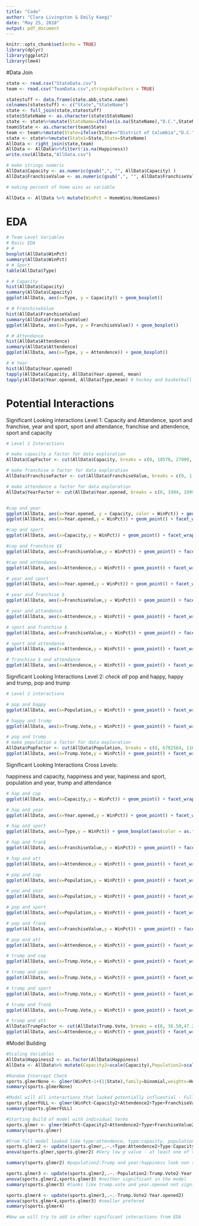 ```yaml
---
title: "Code"
author: "Clara Livingston & Emily Kaegi"
date: "May 25, 2018"
output: pdf_document
---
```


```r
knitr::opts_chunk$set(echo = TRUE)
library(dplyr)
library(ggplot2)
library(lme4)
```

#Data Join
```r
state <- read.csv("StateData.csv")
team <- read.csv("TeamData.csv",stringsAsFactors = TRUE)

statestuff <- data.frame(state.abb,state.name)
colnames(statestuff) <- c("State","StateName")
state <- full_join(state,statestuff)
state$StateName <- as.character(state$StateName)
state <- state%>%mutate(StateName=ifelse(is.na(StateName),"D.C.",StateName))
team$State <- as.character(team$State)
team <- team%>%mutate(State=ifelse(State=="District of Columbia","D.C.",State))
state <- state%>%mutate(State1=State,State=StateName)
AllData <- right_join(state,team)
AllData <- AllData%>%filter(!is.na(Happiness))
write.csv(AllData,"AllData.csv")

# make strings numeric
AllData$Capacity <- as.numeric(gsub(",", "", AllData$Capacity) )
AllData$FranchiseValue <- as.numeric(gsub(",", "", AllData$FranchiseValue) )

# making percent of home wins as variable

AllData <- AllData %>% mutate(WinPct = HomeWins/HomeGames)
```

# EDA

```r
# Team Level Variables
# Basic EDA
# #
boxplot(AllData$WinPct)
summary(AllData$WinPct)
# # Sport
table(AllData$Type)

# # Capacity
hist(AllData$Capacity)
summary(AllData$Capacity)
ggplot(AllData, aes(x=Type, y = Capacity)) + geom_boxplot() 

# # FranchiseValue
hist(AllData$FranchiseValue)
summary(AllData$FranchiseValue)
ggplot(AllData, aes(x=Type, y = FranchiseValue)) + geom_boxplot() 

# # Attendance
hist(AllData$Attendence)
summary(AllData$Attendence)
ggplot(AllData, aes(x=Type, y = Attendence)) + geom_boxplot() 

# # Year
hist(AllData$Year.opened)
tapply(AllData$Capacity, AllData$Year.opened, mean)
tapply(AllData$Year.opened, AllData$Type,mean) # hockey and basketball have newest stadiums and baseball and football have older, with baseball being oldest
```

# Potential Interactions

Significant Looking interactions Level 1:
Capacity and Attandence, sport and franchise, year and sport, sport and attendance, franchise and attendence, sport and capacity
```r
# Level 1 Interactions

# make capacity a factor for data exploration
AllData$CapFactor <- cut(AllData$Capacity, breaks = c(0, 18578, 27000,  62250,100000), labels = c("1st Q", "2nd Q", "3rd Q", "4th Q"))

# make franchise a factor for data exploration
AllData$FranchiseFactor <- cut(AllData$FranchiseValue, breaks = c(0, 1.000e+09, 1.350e+09,  2.300e+09,4.900e+09), labels = c("1st Q", "2nd Q", "3rd Q", "4th Q"))

# make attendance a factor for data exploration
AllData$YearFactor <- cut(AllData$Year.opened, breaks = c(0, 1994, 1999,  2004,2019), labels = c("1st Q", "2nd Q", "3rd Q", "4th Q"))


#cap and year
ggplot(AllData, aes(x=Year.opened, y = Capacity, color = WinPct)) + geom_point()+geom_smooth(method=lm)
ggplot(AllData, aes(x=Year.opened,y = WinPct)) + geom_point() + facet_wrap(~CapFactor)+geom_smooth(method=lm) # doesn't appear to be an interaction

#cap and sport
ggplot(AllData, aes(x=Capacity,y = WinPct)) + geom_point() + facet_wrap(~Type)+geom_smooth(method=lm) # Interaction

#cap and franchise $$
ggplot(AllData, aes(x=FranchiseValue,y = WinPct)) + geom_point() + facet_wrap(~CapFactor)+geom_smooth(method=lm) # doesn't appear to be an interaction

#cap and attendance
ggplot(AllData, aes(x=Attendence,y = WinPct)) + geom_point() + facet_wrap(~CapFactor) +geom_smooth(method=lm) # Interaction

# year and sport
ggplot(AllData, aes(x=Year.opened,y = WinPct)) + geom_point() + facet_wrap(~Type) +geom_smooth(method=lm) # potentially...

# year and franchise $
ggplot(AllData, aes(x=FranchiseValue,y = WinPct)) + geom_point() + facet_wrap(~YearFactor) +geom_smooth(method=lm) # nope

# year and attandence
ggplot(AllData, aes(x=Attendence,y = WinPct)) + geom_point() + facet_wrap(~YearFactor) +geom_smooth(method=lm) # nope

# sport and franchise $
ggplot(AllData, aes(x=FranchiseValue,y = WinPct)) + geom_point() + facet_wrap(~Type) +geom_smooth(method=lm) # interaction

# sport and attendance
ggplot(AllData, aes(x=Attendence,y = WinPct)) + geom_point() + facet_wrap(~Type) +geom_smooth(method=lm) # potentially

# franchise $ and attendance
ggplot(AllData, aes(x=Attendence,y = WinPct)) + geom_point() + facet_wrap(~FranchiseFactor) +geom_smooth(method=lm) # potentially

```

Significant Looking Interactions Level 2:
*check all* pop and happy, happy and trump, pop and trump
```r
# Level 2 interactions

# pop and happy
ggplot(AllData, aes(x=Population,y = WinPct)) + geom_point() + facet_wrap(~as.factor(Happiness)) +geom_smooth(method=lm) # interaction!

# happy and trump
ggplot(AllData, aes(x=Trump.Vote,y = WinPct)) + geom_point() + facet_wrap(~as.factor(Happiness)) +geom_smooth(method=lm) # interaction!

# pop and trump
# make population a factor for data exploration
AllData$PopFactor <- cut(AllData$Population, breaks = c(0, 6782564, 11694664,  21312211,39776831), labels = c("1st Q", "2nd Q", "3rd Q", "4th Q"))
ggplot(AllData, aes(x=Trump.Vote,y = WinPct)) + geom_point() + facet_wrap(~as.factor(PopFactor)) +geom_smooth(method=lm) # interaction!
```

Significant Looking Interactions Cross Levels:

happiness and capacity, happiness and year, hapiness and sport, population and year, trump and attendance

```r
# hap and cap
ggplot(AllData, aes(x=Capacity,y = WinPct)) + geom_point() + facet_wrap(~as.factor(Happiness)) +geom_smooth(method=lm) # interaction!

# hap and year
ggplot(AllData, aes(x=Year.opened,y = WinPct)) + geom_point() + facet_wrap(~as.factor(Happiness)) +geom_smooth(method=lm) # interaction!

# hap and sport
ggplot(AllData, aes(x=Type,y = WinPct)) + geom_boxplot(aes(color = as.factor(Happiness))) # interaction potential

# hap and fran$
ggplot(AllData, aes(x=FranchiseValue,y = WinPct)) + geom_point() + facet_wrap(~as.factor(Happiness)) +geom_smooth(method=lm) # not really

# hap and att
ggplot(AllData, aes(x=Attendence,y = WinPct)) + geom_point() + facet_wrap(~as.factor(Happiness)) +geom_smooth(method=lm) # not really

# pop and cap
ggplot(AllData, aes(x=Population,y = WinPct)) + geom_point() + facet_wrap(~CapFactor) +geom_smooth(method=lm) # not really

# pop and year
ggplot(AllData, aes(x=Population,y = WinPct)) + geom_point() + facet_wrap(~YearFactor) +geom_smooth(method=lm) # potentially

# pop and sport
ggplot(AllData, aes(x=Population,y = WinPct)) + geom_point() + facet_wrap(~Type) +geom_smooth(method=lm) # not really

# pop and fran$
ggplot(AllData, aes(x=FranchiseValue,y = WinPct)) + geom_point() + facet_wrap(~PopFactor) +geom_smooth(method=lm) # not really

# pop and att
ggplot(AllData, aes(x=Attendence,y = WinPct)) + geom_point() + facet_wrap(~PopFactor) +geom_smooth(method=lm) # no

# trump and cap
ggplot(AllData, aes(x=Trump.Vote,y = WinPct)) + geom_point() + facet_wrap(~CapFactor) +geom_smooth(method=lm) # no

# trump and year
ggplot(AllData, aes(x=Trump.Vote,y = WinPct)) + geom_point() + facet_wrap(~YearFactor) +geom_smooth(method=lm) # no

# trump and sport
ggplot(AllData, aes(x=Trump.Vote,y = WinPct)) + geom_point() + facet_wrap(~Type) +geom_smooth(method=lm) # no

# trump and fran$
ggplot(AllData, aes(x=Trump.Vote,y = WinPct)) + geom_point() + facet_wrap(~FranchiseFactor) +geom_smooth(method=lm) # no

# trump and att
AllData$TrumpFactor <- cut(AllData$Trump.Vote, breaks = c(0, 36.50,47.25,  50.40,65.40), labels = c("1st Q", "2nd Q", "3rd Q", "4th Q"))
ggplot(AllData, aes(x=Attendence,y = WinPct)) + geom_point() + facet_wrap(~TrumpFactor) +geom_smooth(method=lm) # potentially

```


#Model Building
```r
#Scaling Variables
AllData$Happiness2 <- as.factor(AllData$Happiness)
AllData <- AllData%>% mutate(Capacity2=scale(Capacity),Population2=scale(Population),FranchiseValue2=scale(FranchiseValue),Attendence2=scale(Attendence),Trump.Vote2=scale(Trump.Vote),Year.opened2=scale(Year.opened))

#Random Intercept Check
sports.glmerNone <- glmer(WinPct~1+(1|State),family=binomial,weights=HomeGames,data=AllData) #Standard Deviation for random effect is about 0.1909 indicating that there is variation within states related to win percentage. This seems small, but considering win percentage is between 0 and 1, this indicates a standard devation in games won of 19.09%
summary(sports.glmerNone)

#Model will all interactions that looked potentially influential - Full model
sports.glmerFULL <- glmer(WinPct~Capacity2+Attendence2+Type+FranchiseValue2+Year.opened2+Capacity2:Attendence2+Type:FranchiseValue2+Year.opened2:Type+Type:Attendence2+FranchiseValue2:Attendence2+Type:Capacity2+(Population2+Trump.Vote2+Happiness)^2+Happiness:Capacity2+Trump.Vote2:Attendence2+Happiness:Type+Population2:Year.opened2+Happiness:Year.opened2+(1|State),family=binomial,data=AllData,weights=HomeGames)
summary(sports.glmerFULL)

#Starting Build of model with individual terms
sports.glmer <- glmer(WinPct~Capacity2+Attendence2+Type+FranchiseValue2+Year.opened2+Population2+Trump.Vote2+Happiness+(1|State),family = binomial,data=AllData,weights=HomeGames)
summary(sports.glmer)

#From full model looked like type:attendence, type:capacity, population:happiness, population:trump, and happiness:year looked most influential
sports.glmer2 <- update(sports.glmer,.~.+Type:Attendence2+Type:Capacity2+Population2:Happiness+Population2:Trump.Vote2+Happiness:Year.opened2)
anova(sports.glmer,sports.glmer2) #Very low p value - at least one of the 5 additional terms is significant

summary(sports.glmer2) #population2:Trump and year:happiness look non significant

sports.glmer3 <- update(sports.glmer2,.~.-Population2:Trump.Vote2-Year.opened2:Happiness)
anova(sports.glmer2,sports.glmer3) #neither significant in the model
summary(sports.glmer3) #looks like trump.vote and year.opened not significant

sports.glmer4 <- update(sports.glmer3,.~.-Trump.Vote2-Year.opened2)
anova(sports.glmer4,sports.glmer3) #smaller prefered
summary(sports.glmer4)

#Now we will try to add in other significant interactions from EDA


```